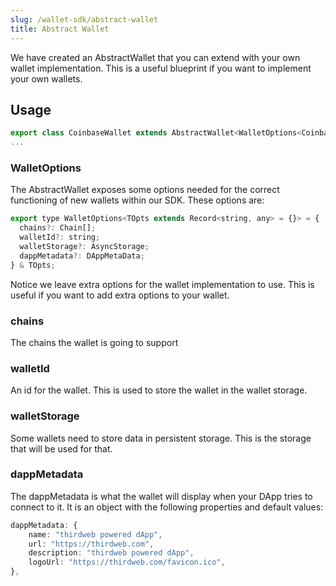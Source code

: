 ```yaml
---
slug: /wallet-sdk/abstract-wallet
title: Abstract Wallet
---
```


We have created an AbstractWallet that you can extend with your own wallet implementation. This is a useful blueprint if you want to 
implement your own wallets.

## Usage

```javascript
export class CoinbaseWallet extends AbstractWallet<WalletOptions<CoinbaseWalletConnectorOptions>>
...
```

### WalletOptions

The AbstractWallet exposes some options needed for the correct functioning of new wallets within our SDK. These options are:

```javascript
export type WalletOptions<TOpts extends Record<string, any> = {}> = {
  chains?: Chain[];
  walletId?: string;
  walletStorage?: AsyncStorage;
  dappMetadata?: DAppMetaData;
} & TOpts;
```

Notice we leave extra options for the wallet implementation to use. This is useful if you want to add extra options to your wallet.

### chains

The chains the wallet is going to support

### walletId

An id for the wallet. This is used to store the wallet in the wallet storage.

### walletStorage

Some wallets need to store data in persistent storage. This is the storage that will be used for that.

### dappMetadata

The dappMetadata is what the wallet will display when your DApp tries to connect to it. It is an object with the following 
properties and default values:

```typescript
dappMetadata: {
    name: "thirdweb powered dApp",
    url: "https://thirdweb.com",
    description: "thirdweb powered dApp",
    logoUrl: "https://thirdweb.com/favicon.ico",
},
```